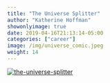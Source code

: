 ```yaml
---
title: "The Universe Splitter"
author: "Katherine Hoffman"
showonlyimage: true
date: 2019-04-16T21:13:14-05:00
categories: ["career"]
image: /img/universe_comic.jpeg
weight: 14
---
```


<!--more-->

<html>
   <head>
   </head>
   <body>
   <a
   href="https://github.com/kathoffman/causal-inference-visual-guides/blob/master/comics/universe_comic.jpeg">
         <img alt="the-universe-splitter" src="/img/universe_comic.jpeg"  >
   </body>
</html>